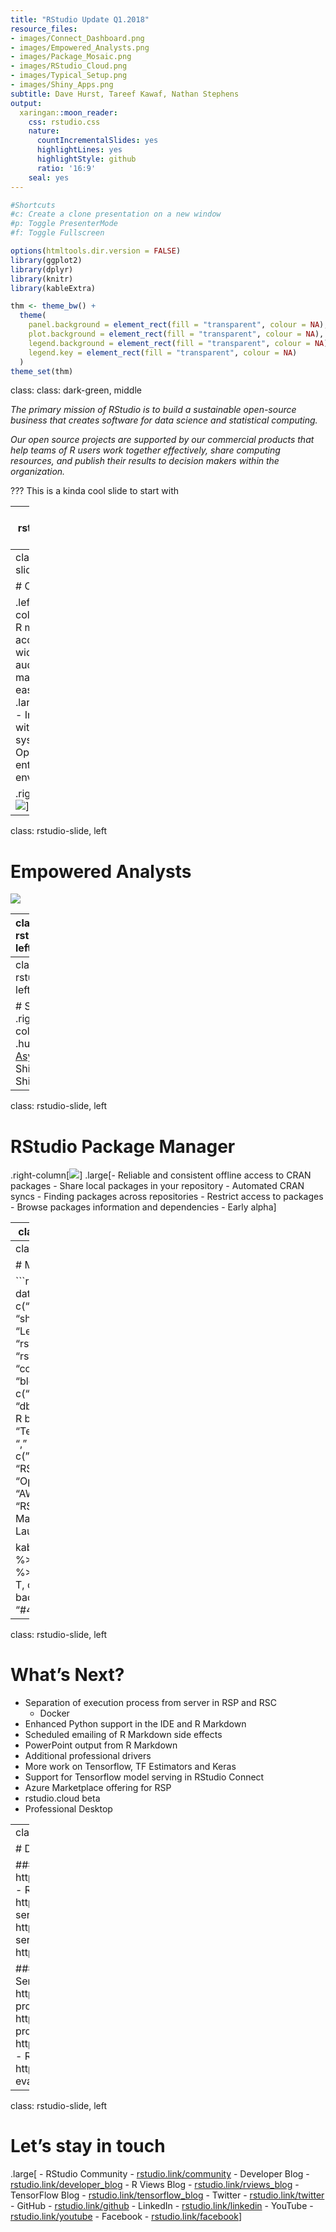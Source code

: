 ```yaml
---
title: "RStudio Update Q1.2018"
resource_files:
- images/Connect_Dashboard.png
- images/Empowered_Analysts.png
- images/Package_Mosaic.png
- images/RStudio_Cloud.png
- images/Typical_Setup.png
- images/Shiny_Apps.png
subtitle: Dave Hurst, Tareef Kawaf, Nathan Stephens
output:
  xaringan::moon_reader:
    css: rstudio.css
    nature:
      countIncrementalSlides: yes
      highlightLines: yes
      highlightStyle: github
      ratio: '16:9'
    seal: yes
---
```


```r
#Shortcuts
#c: Create a clone presentation on a new window
#p: Toggle PresenterMode
#f: Toggle Fullscreen

options(htmltools.dir.version = FALSE)
library(ggplot2)
library(dplyr)
library(knitr)
library(kableExtra)

thm <- theme_bw() + 
  theme(
    panel.background = element_rect(fill = "transparent", colour = NA), 
    plot.background = element_rect(fill = "transparent", colour = NA),
    legend.background = element_rect(fill = "transparent", colour = NA),
    legend.key = element_rect(fill = "transparent", colour = NA)
  )
theme_set(thm)
```

class: class: dark-green, middle

*The primary mission of RStudio is to build a sustainable open-source business that creates software for data science and statistical computing.* 

*Our open source projects are supported by our commercial products that help teams of R users work together effectively, share computing resources, and publish their results to decision makers within the organization.*

???
This is a kinda cool slide to start with

---
class: rstudio-slide, left

# Agenda

.huge[
1. What we have invested in since our last visit
2. What is interesting or relevant for your work?
3. Where are we going next?]

---
class: rstudio-slide, left

# Our Goals

.left-column[Make R more accessible to a wider audience by making it easier to:
.large[- Learn
- Integrate with enterprise systems
- Operate in enterprise environments
]]

.right-column[![](https://stackoverflow.blog/wp-content/uploads/2017/10/plot_tags_time-1-675x675.png)]

---
class: rstudio-slide, left 

# Empowered Analysts

![](images/Empowered_Analysts.png)

---
class: rstudio-slide, left 

# RStudio Connect Updates

.left-column[
- REST based APIs using plumber
- Clustering and execution nodes (includes Postgres support)
- Retain historical content for scheduled reports
  - Security
  - Kerberos support (run as authenticated shiny viewer)
- Web sudo mode
- Parameterized report editor
- Source version roll forward/back
- Shiny bookmarkable state 
- Supporting Tag hierarchies
- Content search
]
.right-column[![](images/Connect_Dashboard.png)]

---
class: rstudio-slide, left 

# Shiny
.right-column[![](images/Shiny_Apps.png)]
.huge[
- [Async](https://rstudio.github.io/promises/)
- Shinytest
- Shinyloadtest
]

---
class: rstudio-slide, left 

# RStudio Package Manager
.right-column[![](images/Package_Mosaic.png)]
.large[- Reliable and consistent offline access to CRAN packages
- Share local packages in your repository
- Automated CRAN syncs
- Finding packages across repositories
- Restrict access to packages
- Browse packages information and dependencies
- Early alpha
]

---
class: rstudio-slide, left 

# RStudio Cloud
.right-column[![](images/RStudio_Cloud.png)]
.huge[- Platform to “Do, share, teach, and learn data science with R”
- In early alpha
- Demo]

---
class: rstudio-slide, left

# Multiple Learning Paths

```r
learn_path <- data.frame(
  Learn = c("tidyverse.org", "shiny.rstudio.com", "Learnr tutorials", "rstudio.cloud", "rstudio::conf", "community.rstudio.com", "blogs"),
  Integrate = c("sparklyr", "db.rstudio.com", "Deploy R based REST APIs", "Tensorflow ", "Keras", " ", " "),
  Operate = c("RStudio Connect", "RStudio Server Pro", "Operationalizing Shiny", "AWS Marketplace", "RStudio Package Manager", "Google Cloud Launcher", " ")
)

kable(learn_path, "html") %>%
kable_styling() %>%
row_spec(0, bold = T, color = "white", background = "#4287c7")
```

---
class: rstudio-slide, left 

# What's Next?

- Separation of execution process from server in RSP and RSC
  - Docker
- Enhanced Python support in the IDE and R Markdown
- Scheduled emailing of R Markdown side effects
- PowerPoint output from R Markdown
- Additional professional drivers
- More work on Tensorflow, TF Estimators and Keras
- Support for Tensorflow model serving in RStudio Connect
- Azure Marketplace offering for RSP
- rstudio.cloud beta
- Professional Desktop

---
class: rstudio-slide, left

# Download Links

### Open Source & Free Products
- Desktop: https://www.rstudio.com/products/rstudio/download/
- RStudio Server: https://www.rstudio.com/products/rstudio/download-server/
- Shiny Server: https://www.rstudio.com/products/shiny/download-server/
- shinyapps.io: https://www.shinyapps.io/admin/#/signup

### 45 Day Evaluation of Pro Products
- RStudio Server Pro: https://www.rstudio.com/products/rstudio-server-pro/evaluation/
- Shiny Server Pro: https://www.rstudio.com/products/shiny-server-pro/evaluation/
- RStudio Connect: https://www.rstudio.com/products/connect/evaluation/
- RStudio Drivers: https://www.rstudio.com/products/drivers/drivers-evaluation/

---
class: rstudio-slide, left

# Let's stay in touch

.large[
- RStudio Community - [rstudio.link/community](http://rstudio.link/community)
- Developer Blog - [rstudio.link/developer_blog](http://rstudio.link/developer_blog)
- R Views Blog - [rstudio.link/rviews_blog](http://rstudio.link/rviews_blog)
- TensorFlow Blog - [rstudio.link/tensorflow_blog](http://rstudio.link/tensorflow_blog)
- Twitter - [rstudio.link/twitter](http://rstudio.link/twitter)
- GitHub - [rstudio.link/github](http://rstudio.link/github)
- LinkedIn - [rstudio.link/linkedin](http://rstudio.link/linkedin) 
- YouTube - [rstudio.link/youtube](http://rstudio.link/youtube)
- Facebook - [rstudio.link/facebook](http://rstudio.link/facebook)
]